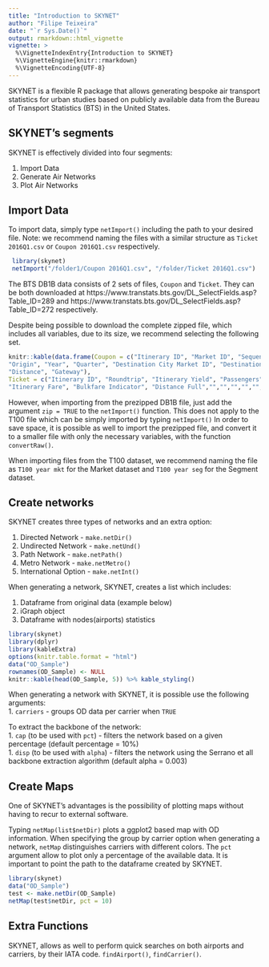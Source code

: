 ```yaml
---
title: "Introduction to SKYNET"
author: "Filipe Teixeira"
date: "`r Sys.Date()`"
output: rmarkdown::html_vignette
vignette: >
  %\VignetteIndexEntry{Introduction to SKYNET}
  %\VignetteEngine{knitr::rmarkdown}
  %\VignetteEncoding{UTF-8}
---
```


SKYNET is a flexible R package that allows generating bespoke air transport statistics for urban studies based on publicly available data from the Bureau of Transport Statistics (BTS) in the United States. 

## SKYNET's segments

SKYNET is effectively divided into four segments:

1. Import Data
1. Generate Air Networks
1. Plot Air Networks



## Import Data

To import data, simply type `netImport()` including the path to your desired file. 
Note: we recommend naming the files with a similar structure as `Ticket 2016Q1.csv` or `Coupon 2016Q1.csv` respectively.
    
```r
 library(skynet)
 netImport("/folder1/Coupon 2016Q1.csv", "/folder/Ticket 2016Q1.csv") 
```

The BTS DB1B data consists of 2 sets of files, `Coupon` and `Ticket`.
They can be both downloaded at https://www.transtats.bts.gov/DL_SelectFields.asp?Table_ID=289 and https://www.transtats.bts.gov/DL_SelectFields.asp?Table_ID=272 respectively.

Despite being possible to download the complete zipped file, which includes all variables, due to its size, we recommend selecting the following set. 


```r
knitr::kable(data.frame(Coupon = c("Itinerary ID", "Market ID", "Sequence Number", "Origin City Market ID",  
"Origin", "Year", "Quarter", "Destination City Market ID", "Destination", "Trip Break", "Operating Carrier", 
"Distance", "Gateway"),
Ticket = c("Itinerary ID", "Roundtrip", "Itinerary Yield", "Passengers",
"Itinerary Fare", "Bulkfare Indicator", "Distance Full","","","","","","")))
```

However, when importing from the prezipped DB1B file, just add the argument `zip = TRUE` to the `netImport()` function. This does not apply to the T100 file which can be simply imported by typing `netImport()`
In order to save space, it is possible as well to import the prezipped file, and convert it to a smaller file with only the necessary variables, with the function `convertRaw()`. 

When importing files from the T100 dataset, we recommend naming the file as `T100 year mkt` for the Market dataset and `T100 year seg` for the Segment dataset.


## Create networks

SKYNET creates three types of networks and an extra option:

1. Directed Network - `make.netDir()`
1. Undirected Network - `make.netUnd()`
1. Path Network - `make.netPath()`
1. Metro Network - `make.netMetro()`
1. International Option - `make.netInt()`

When generating a network, SKYNET, creates a list which includes:

1. Dataframe from original data (example below)
1. iGraph object
1. Dataframe with nodes(airports) statistics


```r
library(skynet)
library(dplyr)
library(kableExtra)
options(knitr.table.format = "html") 
data("OD_Sample")
rownames(OD_Sample) <- NULL
knitr::kable(head(OD_Sample, 5)) %>% kable_styling()
```

When generating a network with SKYNET, it is possible use the following arguments:  
1. `carriers` - groups OD data per carrier when `TRUE`  

To extract the backbone of the network:  
1. `cap` (to be used with `pct`) - filters the network based on a given percentage (default percentage = 10%)  
1. `disp` (to be used with `alpha`) - filters the network using the Serrano et all backbone extraction algorithm (default alpha = 0.003)  

## Create Maps

One of SKYNET's advantages is the possibility of plotting maps without having to recur to external software.

Typing `netMap(list$netDir)` plots a ggplot2 based map with OD information. When specifying the group by carrier option when generating a network, `netMap` distinguishes carriers with different colors. The `pct` argument allow to plot only a percentage of the available data.
It is important to point the path to the dataframe created by SKYNET.

```r
library(skynet)
data("OD_Sample")
test <- make.netDir(OD_Sample)
netMap(test$netDir, pct = 10)
```

## Extra Functions

SKYNET, allows as well to perform quick searches on both airports and carriers, by their IATA code. `findAirport()`, `findCarrier()`.

